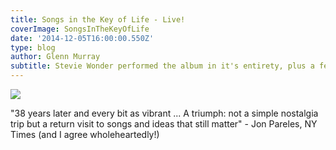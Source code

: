 ---
title: Songs in the Key of Life - Live!
coverImage: SongsInTheKeyOfLife
date: '2014-12-05T16:00:00.550Z'
type: blog
author: Glenn Murray
subtitle: Stevie Wonder performed the album in it's entirety, plus a few extras.
---

<Image src="StevieWonderSongsInTheKeyOaklandDec2014"  />
<TextCollapse src="StevieWonderSongsInTheKeyOaklandDec2014" />

"38 years later and every bit as vibrant ... A triumph: not a simple nostalgia trip but a return visit to songs and ideas that still matter" - Jon Pareles, NY Times (and I agree wholeheartedly!)
